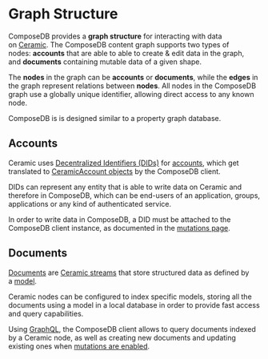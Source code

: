 # Graph Structure
ComposeDB provides a **graph structure** for interacting with data on [Ceramic](https://ceramic.network/). The ComposeDB content graph supports two types of nodes: **accounts** that are able to able to create & edit data in the graph, and **documents** containing mutable data of a given shape.

The **nodes** in the graph can be **accounts** or **documents**, while the **edges** in the graph represent relations between **nodes**. All nodes in the ComposeDB graph use a globally unique identifier, allowing direct access to any known node.

ComposeDB is is designed similar to a property graph database.

## Accounts

Ceramic uses [Decentralized Identifiers (DIDs)](https://w3c.github.io/did-core/) for [accounts](../0.3.x/guides/concepts-overview#accounts), which get translated to [CeramicAccount objects](../0.3.x/guides/interacting/queries#ceramicaccount-object) by the ComposeDB client.

DIDs can represent any entity that is able to write data on Ceramic and therefore in ComposeDB, which can be end-users of an application, groups, applications or any kind of authenticated service.

In order to write data in ComposeDB, a DID must be attached to the ComposeDB client instance, as documented in the [mutations page](../0.3.x/guides/interacting/mutations).

## Documents

[Documents](../0.3.x/guides/concepts-overview#documents) are [Ceramic streams](https://developers.ceramic.network/learn/advanced/overview/#streams) that store structured data as defined by a [model](../0.3.x/guides/concepts-overview#models).

Ceramic nodes can be configured to index specific models, storing all the documents using a model in a local database in order to provide fast access and query capabilities.

Using [GraphQL](https://graphql.org/), the ComposeDB client allows to query documents indexed by a Ceramic node, as well as creating new documents and updating existing ones when [mutations are enabled](../0.3.x/guides/interacting/mutations).